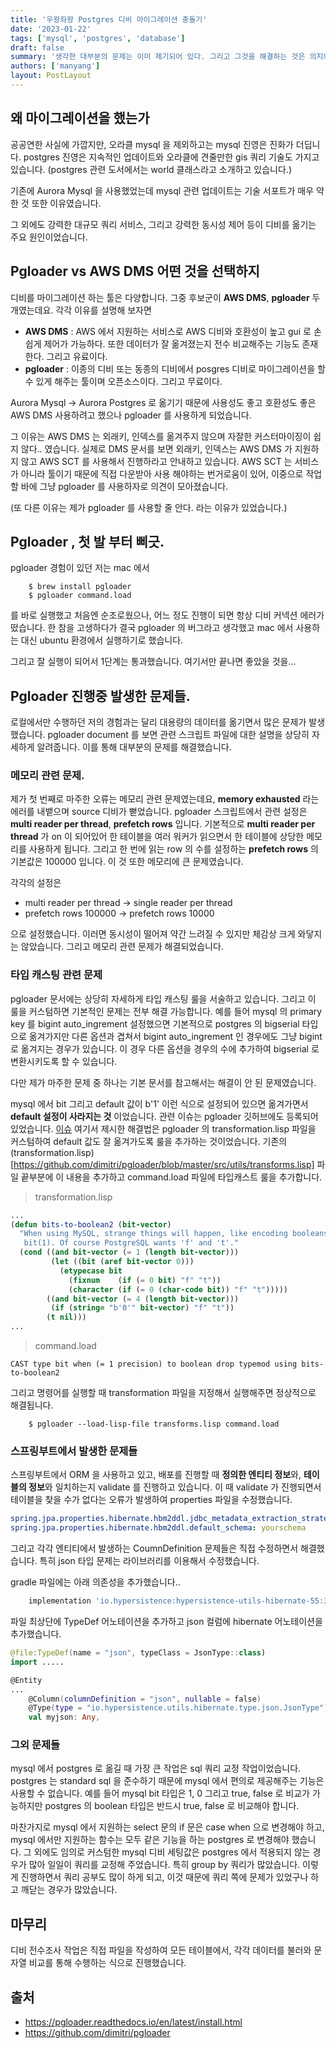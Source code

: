 ```yaml
---
title: '우왕좌왕 Postgres 디비 마이그레이션 충돌기'
date: '2023-01-22'
tags: ['mysql', 'postgres', 'database']
draft: false
summary: '생각한 대부분의 문제는 이미 제기되어 있다. 그리고 그것을 해결하는 것은 의지와 시간에 달려있다.'
authors: ['manyang']
layout: PostLayout
---
```


## 왜 마이그레이션을 했는가

공공연한 사실에 가깝지만, 오라클 mysql 을 제외하고는 mysql 진영은 진화가 더딥니다.
postgres 진영은 지속적인 업데이트와 오라클에 견줄만한 gis 쿼리 기술도 가지고 있습니다. (postgres 관련 도서에서는 world 클래스라고 소개하고 있습니다.)

기존에 Aurora Mysql 을 사용했었는데 mysql 관련 업데이트는 기술 서포트가 매우 약한 것 또한 이유였습니다.

그 외에도 강력한 대규모 쿼리 서비스, 그리고 강력한 동시성 제어 등이 디비를 옮기는 주요 원인이었습니다.

## Pgloader vs AWS DMS 어떤 것을 선택하지

디비를 마이그레이션 하는 툴은 다양합니다.
그중 후보군이 **AWS DMS**, **pgloader** 두 개였는데요.
각각 이유를 설명해 보자면

- **AWS DMS** : AWS 에서 지원하는 서비스로 AWS 디비와 호환성이 높고 gui 로 손쉽게 제어가 가능하다. 또한 데이터가 잘 옮겨졌는지 전수 비교해주는 기능도 존재한다. 그리고 유료이다.
- **pgloader** : 이종의 디비 또는 동종의 디비에서 posgres 디비로 마이그레이션을 할 수 있게 해주는 툴이며 오픈소스이다. 그리고 무료이다.

Aurora Mysql -> Aurora Postgres 로 옮기기 때문에 사용성도 좋고 호환성도 좋은 AWS DMS 사용하려고 했으나 pgloader 를 사용하게 되었습니다.

그 이유는 AWS DMS 는 외래키, 인덱스를 옮겨주지 않으며 자잘한 커스터마이징이 쉽지 않다.. 였습니다. 실제로 DMS 문서를 보면 외래키, 인덱스는 AWS DMS 가 지원하지 않고 AWS SCT 를 사용해서 진행하라고
안내하고 있습니다. AWS SCT 는 서비스가 아니라 툴이기 때문에 직접 다운받아 사용 해야하는 번거로움이 있어, 이중으로 작업할 바에 그냥 pgloader 를 사용하자로 의견이 모아졌습니다.

(또 다른 이유는 제가 pgloader 를 사용할 줄 안다. 라는 이유가 있었습니다.)

## Pgloader , 첫 발 부터 삐긋.

pgloader 경험이 있던 저는 mac 에서

```shell
    $ brew install pgloader
    $ pgloader command.load
```

를 바로 실행했고 처음엔 순조로웠으나, 어느 정도 진행이 되면 항상 디비 커넥션 에러가 떴습니다.
한 참을 고생하다가 결국 pgloader 의 버그라고 생각했고 mac 에서 사용하는 대신 ubuntu 환경에서 실행하기로 했습니다.

그리고 잘 실행이 되어서 1단계는 통과했습니다. 여기서만 끝나면 좋았을 것을...

## Pgloader 진행중 발생한 문제들.

로컬에서만 수행하던 저의 경험과는 달리 대용량의 데이터를 옮기면서 많은 문제가 발생했습니다.
pgloader document 를 보면 관련 스크립트 파일에 대한 설명을 상당히 자세하게 알려줍니다. 이를 통해 대부분의 문제를 해결했습니다.

### 메모리 관련 문제.

제가 첫 번째로 마주한 오류는 메모리 관련 문제였는데요, **memory exhausted** 라는 에러를 내뱉으며 source 디비가 뻗었습니다.
pgloader 스크립트에서 관련 설정은 **multi reader per thread**, **prefetch rows** 입니다. 기본적으로 **multi reader per thread** 가 on 이 되어있어 한 테이블을 여러 워커가 읽으면서 한 테이블에 상당한 메모리를 사용하게 됩니다.
그리고 한 번에 읽는 row 의 수를 설정하는 **prefetch rows** 의 기본값은 100000 입니다. 이 것 또한 메모리에 큰 문제였습니다.

각각의 설정은

- multi reader per thread -> single reader per thread
- prefetch rows 100000 -> prefetch rows 10000

으로 설정했습니다. 이러면 동시성이 떨어져 약간 느려질 수 있지만 체감상 크게 와닿지는 않았습니다. 그리고 메모리 관련 문제가 해결되었습니다.

### 타입 캐스팅 관련 문제

pgloader 문서에는 상당히 자세하게 타입 캐스팅 룰을 서술하고 있습니다. 그리고 이 룰을 커스텀하면 기본적인 문제는 전부 해결 가능합니다.
예를 들어 mysql 의 primary key 를 bigint auto_ingrement 설정했으면 기본적으로 postgres 의 bigserial 타입으로 옮겨가지만 다른 옵션과 겹쳐서 bigint auto_ingrement 인 경우에도 그냥 bigint 로 옮겨지는 경우가 있습니다.
이 경우 다른 옵션을 경우의 수에 추가하여 bigserial 로 변환시키도록 할 수 있습니다.

다만 제가 마주한 문제 중 하나는 기본 문서를 참고해서는 해결이 안 된 문제였습니다.

mysql 에서 bit 그리고 default 값이 b'1' 이런 식으로 설정되어 있으면 옮겨가면서 **default 설정이 사라지는 것** 이었습니다.
관련 이슈는 pgloader 깃허브에도 등록되어 있었습니다. [이슈](https://github.com/dimitri/pgloader/issues/1280)
여기서 제시한 해결법은 pgloader 의 transformation.lisp 파일을 커스텀하여 default 값도 잘 옮겨가도록 룰을 추가하는 것이었습니다.
기존의 (transformation.lisp)[https://github.com/dimitri/pgloader/blob/master/src/utils/transforms.lisp] 파일 끝부분에 이 내용을 추가하고
command.load 파일에 타입캐스트 룰을 추가합니다.

> transformation.lisp

```lisp
...
(defun bits-to-boolean2 (bit-vector)
  "When using MySQL, strange things will happen, like encoding booleans into
   bit(1). Of course PostgreSQL wants 'f' and 't'."
  (cond ((and bit-vector (= 1 (length bit-vector)))
         (let ((bit (aref bit-vector 0)))
           (etypecase bit
             (fixnum    (if (= 0 bit) "f" "t"))
             (character (if (= 0 (char-code bit)) "f" "t")))))
        ((and bit-vector (= 4 (length bit-vector)))
         (if (string= "b'0'" bit-vector) "f" "t"))
        (t nil)))
...
```

> command.load

```
CAST type bit when (= 1 precision) to boolean drop typemod using bits-to-boolean2
```

그리고 명령어를 실행할 때 transformation 파일을 지정해서 실행해주면 정상적으로 해결됩니다.

```shell
    $ pgloader --load-lisp-file transforms.lisp command.load
```

### 스프링부트에서 발생한 문제들

스프링부트에서 ORM 을 사용하고 있고, 배포를 진행할 때 **정의한 엔티티 정보**와, **테이블의 정보**와 일치하는지 validate 를 진행하고 있습니다.
이 때 validate 가 진행되면서 테이블을 찾을 수가 없다는 오류가 발생하여 properties 파일을 수정했습니다.

```yaml
spring.jpa.properties.hibernate.hbm2ddl.jdbc_metadata_extraction_strategy: individually
spring.jpa.properties.hibernate.hbm2ddl.default_schema: yourschema
```

그리고 각각 엔티티에서 발생하는 CoumnDefinition 문제들은 직접 수정하면서 해결했습니다.
특히 json 타입 문제는 라이브러리를 이용해서 수정했습니다.

gradle 파일에는 아래 의존성을 추가했습니다..

```groovy
	implementation 'io.hypersistence:hypersistence-utils-hibernate-55:3.1.1'
```

파일 최상단에 TypeDef 어노테이션을 추가하고 json 컬럼에 hibernate 어노테이션을 추가했습니다.

```kotlin
@file:TypeDef(name = "json", typeClass = JsonType::class)
import .....

@Entity
...
    @Column(columnDefinition = "json", nullable = false)
    @Type(type = "io.hypersistence.utils.hibernate.type.json.JsonType")
    val myjson: Any,
```

### 그외 문제들

mysql 에서 postgres 로 옮길 때 가장 큰 작업은 sql 쿼리 교정 작업이었습니다.
postgres 는 standard sql 을 준수하기 때문에 mysql 에서 편의로 제공해주는 기능은 사용할 수 없습니다.
예를 들어 mysql bit 타입은 1, 0 그리고 true, false 로 비교가 가능하지만 postgres 의 boolean 타입은 반드시 true, false 로 비교해야 합니다.

마찬가지로 mysql 에서 지원하는 select 문의 if 문은 case when 으로 변경해야 하고, mysql 에서만 지원하는 함수는 모두 같은 기능을 하는 postgres 로 변경해야 했습니다.
그 외에도 임의로 커스텀한 mysql 디비 세팅값은 postgres 에서 적용되지 않는 경우가 많아 일일이 쿼리를 교정해 주었습니다. 특히 group by 쿼리가 많았습니다.
이렇게 진행하면서 쿼리 공부도 많이 하게 되고, 이것 때문에 쿼리 쪽에 문제가 있었구나 하고 깨닫는 경우가 많았습니다.

## 마무리

디비 전수조사 작업은 직접 파일을 작성하여 모든 테이블에서, 각각 데이터를 불러와 문자열 비교를 통해 수행하는 식으로 진행했습니다.

## 출처

- https://pgloader.readthedocs.io/en/latest/install.html
- https://github.com/dimitri/pgloader
